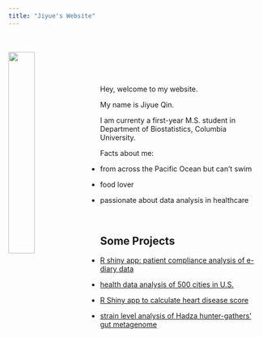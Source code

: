 ```yaml
---
title: "Jiyue's Website"
---
```

<div class="row"> 
<br><br>
<img src="images/sandiego_single.jpg" style="width:32%; margin-right: 20px" align="left">
<br><br><br>

<div class="col-xs-12 col-sm-7">

Hey, welcome to my website.

My name is Jiyue Qin.

I am currenty a first-year M.S. student in Department of Biostatistics, Columbia University.


Facts about me:

- from across the Pacific Ocean but can't swim

- food lover

- passionate about data analysis in healthcare 

</div>
</div>

<br>

## Some Projects

- [R shiny app: patient compliance analysis of e-diary data](https://jiyueqin.shinyapps.io/ediary_compliance/)

- [health data analysis of 500 cities in U.S.](heart.html)

- [R Shiny app to calculate heart disease score](https://jiyueqin.shinyapps.io/framingham/)

- [strain level analysis of Hadza hunter-gathers' gut metagenome](hadza_variant.html)

